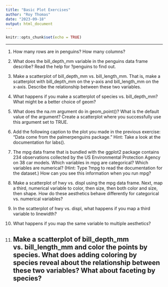 ```yaml
---
title: "Basic Plot Exercises"
author: "Roy Thomas"
date: "2023-09-18"
output: html_document
---
```


```r
knitr::opts_chunk$set(echo = TRUE)
```

---


1. How many rows are in penguins? How many columns?

2. What does the bill_depth_mm variable in the penguins data frame describe? Read the help for ?penguins to find out.

3. Make a scatterplot of bill_depth_mm vs. bill_length_mm. That is, make a scatterplot with bill_depth_mm on the y-axis and bill_length_mm on the x-axis. Describe the relationship between these two variables.

4. What happens if you make a scatterplot of species vs. bill_depth_mm? What might be a better choice of geom?

5. What does the na.rm argument do in geom_point()? What is the default value of the argument? Create a scatterplot where you successfully use this argument set to TRUE.

6. Add the following caption to the plot you made in the previous exercise: “Data come from the palmerpenguins package.” Hint: Take a look at the documentation for labs().

7. The mpg data frame that is bundled with the ggplot2 package contains 234 observations collected by the US Environmental Protection Agency on 38 car models. Which variables in mpg are categorical? Which variables are numerical? (Hint: Type ?mpg to read the documentation for the dataset.) How can you see this information when you run mpg?

8. Make a scatterplot of hwy vs. displ using the mpg data frame. Next, map a third, numerical variable to color, then size, then both color and size, then shape. How do these aesthetics behave differently for categorical vs. numerical variables?

9. In the scatterplot of hwy vs. displ, what happens if you map a third variable to linewidth?

10. What happens if you map the same variable to multiple aesthetics?

11. Make a scatterplot of bill_depth_mm vs. bill_length_mm and color the points by species. What does adding coloring by species reveal about the relationship between these two variables? What about faceting by species?
---